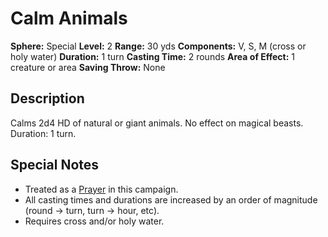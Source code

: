 = Calm Animals =
'''Sphere:''' Special  
'''Level:''' 2  
'''Range:''' 30 yds  
'''Components:''' V, S, M (cross or holy water)  
'''Duration:''' 1 turn  
'''Casting Time:''' 2 rounds  
'''Area of Effect:''' 1 creature or area  
'''Saving Throw:''' None  

== Description ==
Calms 2d4 HD of natural or giant animals. No effect on magical beasts. Duration: 1 turn.

== Special Notes ==
* Treated as a [[Prayer]] in this campaign.
* All casting times and durations are increased by an order of magnitude (round → turn, turn → hour, etc).
* Requires cross and/or holy water.
